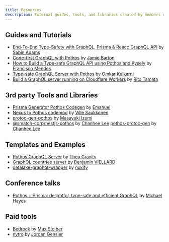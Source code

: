 ```yaml
---
title: Resources
description: External guides, tools, and libraries created by members of the Pothos community.
---
```


## Guides and Tutorials

- [End-To-End Type-Safety with GraphQL, Prisma & React: GraphQL API](https://www.prisma.io/blog/e2e-type-safety-graphql-react-3-fbV2ZVIGWg#start-up-a-graphql-server)
  by [Sabin Adams](https://twitter.com/sabinthedev)
- [Code-first GraphQL with Pothos](https://graphql.wtf/episodes/60-code-first-graphql-with-pothos)
  by [Jamie Barton](https://twitter.com/notrab)
- [How to Build a Type-safe GraphQL API using Pothos and Kysely](https://dev.to/franciscomendes10866/how-to-build-a-type-safe-graphql-api-using-pothos-and-kysely-4ja3)
  by [Francisco Mendes](https://github.com/FranciscoMendes10866)
- [Type-safe GraphQL Server with Pothos](https://omkarkulkarni.hashnode.dev/type-safe-graphql-server-with-pothos-formerly-giraphql)
  by [Omkar Kulkarni](https://twitter.com/omkar_k45)
- [Build a GraphQL server running on Cloudflare Workers](https://the-guild.dev/blog/graphql-yoga-worker)
  by [Rito Tamata](https://twitter.com/chimame_rt)

## 3rd party Tools and Libraries

- [Prisma Generator Pothos Codegen](https://github.com/Cauen/prisma-generator-pothos-codegen) by
  [Emanuel](https://twitter.com/cauenor)
- [Nexus to Pothos codemod](https://github.com/villesau/nexus-to-pothos-codemod) by
  [Ville Saukkonen](https://twitter.com/SaukkonenVille)
- [protoc-gen-pothos](https://github.com/proto-graphql/proto-graphql-js/tree/main/packages/protoc-gen-pothos)
  by [Masayuki Izumi](https://twitter.com/izumin5210)
- [@smatch-corp/nestjs-pothos](https://github.com/smatch-corp/nestjs-pothos) by
  [Chanhee Lee](https://github.com/iamchanii)
  [pothos-protoc-gen](https://iamchanii.github.io/pothos-protoc-gen/) by [Chanhee Lee](https://github.com/iamchani)

## Templates and Examples

- [Pothos GraphQL Server](https://github.com/theogravity/graphql-pothos-server-example) by
  [Theo Gravity](https://github.com/theogravity)
- [GraphQL countries server ](https://github.com/gbicou/countries-server) by
  [Benjamin VIELLARD](https://github.com/gbicou)
- [datalake-graphql-wrapper](https://github.com/dbsystel/datalake-graphql-wrapper) by
  [noxify](https://github.com/noxify)

## Conference talks

- [Pothos + Prisma: delightful, type-safe and efficient GraphQL](https://www.youtube.com/watch?v=LqKPfMmxFxw)
  by [Michael Hayes](https://twitter.com/yavascript)

## Paid tools

- [Bedrock](https://bedrock.mxstbr.com/) by [Max Stoiber](https://twitter.com/mxstbr)
- [nytro](https://www.nytro.dev/) by [Jordan Gensler](https://twitter.com/vapejuicejordan)
